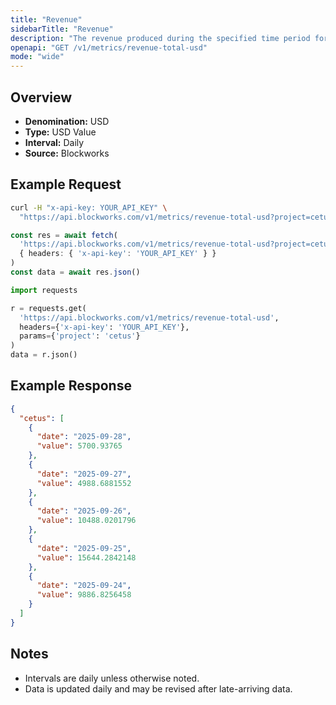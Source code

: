 ```yaml
---
title: "Revenue"
sidebarTitle: "Revenue"
description: "The revenue produced during the specified time period for given project."
openapi: "GET /v1/metrics/revenue-total-usd"
mode: "wide"
---
```


## Overview

- **Denomination:** USD
- **Type:** USD Value
- **Interval:** Daily
- **Source:** Blockworks

## Example Request

<CodeGroup>

```bash cURL
curl -H "x-api-key: YOUR_API_KEY" \
  "https://api.blockworks.com/v1/metrics/revenue-total-usd?project=cetus"
```

```typescript TypeScript
const res = await fetch(
  'https://api.blockworks.com/v1/metrics/revenue-total-usd?project=cetus',
  { headers: { 'x-api-key': 'YOUR_API_KEY' } }
)
const data = await res.json()
```

```python Python
import requests

r = requests.get(
  'https://api.blockworks.com/v1/metrics/revenue-total-usd',
  headers={'x-api-key': 'YOUR_API_KEY'},
  params={'project': 'cetus'}
)
data = r.json()
```

</CodeGroup>

## Example Response

```json
{
  "cetus": [
    {
      "date": "2025-09-28",
      "value": 5700.93765
    },
    {
      "date": "2025-09-27",
      "value": 4988.6881552
    },
    {
      "date": "2025-09-26",
      "value": 10488.0201796
    },
    {
      "date": "2025-09-25",
      "value": 15644.2842148
    },
    {
      "date": "2025-09-24",
      "value": 9886.8256458
    }
  ]
}
```

## Notes
- Intervals are daily unless otherwise noted.
- Data is updated daily and may be revised after late-arriving data.